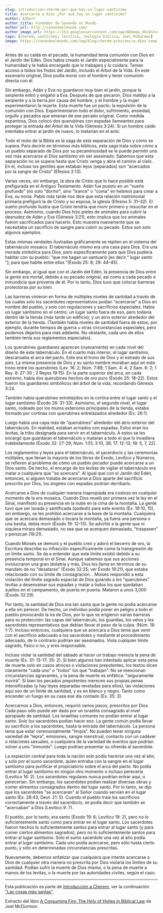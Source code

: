 ```yaml
---
slug: introduccion-cherem-por-que-hay-un-lugar-santisimo
title: Acercarse a Dios ¿Por qué hay un lugar santísimo?
author: Albert
author_title: Fundador de Sanando el Mundo
author_url: http://sanandoelmundo.com/
author_image_url: https://lh3.googleusercontent.com/ogw/ADGmqu_V6iQnJvuIOUFQJ8ebZQW6vvBd8lk0fipmF92Z
tags: [cherem, santisimo, levítico, teología biblica, Joel McDurmon]
image: https://sanandoelmundo.com/img/blog/cherem-prescencia-dios-templo.png
---
```




<Redirect to="/articles/introduccion-a-cherem" />

Antes de su caída en el pecado, la humanidad tenía comunión con Dios en el Jardín del Edén. Dios había creado el Jardín especialmente para la humanidad y le había encargado que lo trabajara y lo cuidara. Tenían acceso a todos los frutos del Jardín, incluido el Árbol de la Vida. En este escenario original, Dios podía morar con el hombre y tener comunión directa con él.

Sin embargo, Adán y Eva no guardaron muy bien el jardín, porque la serpiente entró y engañó a Eva. Después de que pecaron, Dios maldijo a la serpiente y a la tierra por causa del hombre, y el hombre y la mujer experimentaron la muerte. Esta muerte fue un pacto: la expulsión de la comunión con Dios. Experimentaron todo el dolor, sufrimiento, ansiedad, orgullo y pecados que emanan de ese pecado original. Como medida espantosa, Dios colocó dos querubines con espadas llameantes para proteger la entrada del Árbol de la Vida (Génesis 3:24). Si un hombre caído intentaba entrar al jardín de nuevo, lo matarían en el acto.

Todo el resto de la Biblia es la saga de esta separación de Dios y cómo se supera. Para decirlo en términos más bíblicos, esta saga trata sobre cómo a un pueblo separado de Dios por su pecaminosidad se le puede permitir una vez más acercarse al Dios santísimo sin ser asesinado. Sabemos que esta separación no se supera hasta que Cristo venga y abra el camino al cielo. En él, incluso los gentiles que estaban lejos (separados) son “acercados por la sangre de Cristo” (Efesios 2:13).

<!--truncate-->

Varias veces, sin embargo, la obra de Cristo que lo hace posible está prefigurada en el Antiguo Testamento. Adán fue puesto en un "sueño profundo" (no solo "dormir", sino "trance" o "coma" en hebreo) para crear a Eva, su novia. Pablo más tarde nos dice que esta relación matrimonial primaria prefiguró la de Cristo y su esposa, la iglesia (Efesios 5: 31–32). El sueño profundo ilustra que Cristo tendría que morir primero y resucitar en el proceso. Asimismo, cuando Dios hizo pieles de animales para cubrir la desnudez de Adán y Eva (Génesis 3:21), esto implica que los animales fueron sacrificados para hacerlo. Esto muestra nuevamente que se necesitaba un sacrificio de sangre para cubrir su pecado. Estos son solo algunos ejemplos.

Estas mismas verdades ilustradas gráficamente se repiten en el sistema del tabernáculo mosaico. El tabernáculo mismo era una casa para Dios. Era una morada simbólica para Dios, pero específicamente para que Dios pudiera habitar con su pueblo: “que me hagan un santuario [es decir,“ lugar santo ”]; para que habite entre ellos ”(Éxodo 25: 8; 29: 44–45).

Sin embargo, al igual que con el Jardín del Edén, la presencia de Dios entre la gente era mortal, debido a su pecado original, así como a cada pecado e inmundicia que provenía de él. Por lo tanto, Dios tuvo que colocar barreras protectoras por su bien.

Las barreras vinieron en forma de múltiples niveles de santidad a través de los cuales solo los sacerdotes representativos podían “acercarse” a Dios en nombre del pueblo, y solo con regulaciones y sacrificios especiales. Había un lugar santísimo en el centro; un lugar santo fuera de eso, pero todavía dentro de la tienda (más tarde un edificio); y un atrio exterior alrededor del exterior de la tienda. (También había niveles de santidad fuera de estos; por ejemplo, durante tiempos de guerra u otras circunstancias especiales, pero podemos dejarlos para más adelante. No obstante, cada uno de ellos también tenía sus reglamentos especiales).

Los querubines guardianes aparecen (nuevamente) en cada nivel del diseño de este tabernáculo. En el cuarto más interior, el lugar santísimo, descansaba el arca del pacto. Este era el trono de Dios y el estrado de sus pies. La misma presencia de Dios y su santo nombre moraban aquí en este trono entre los querubines (Lev. 16: 2; Núm. 7:89; 1 Sam. 4: 4; 2 Sam. 6: 2; 1 Rey. 8: 27-30 ; 2 Reyes 19:15). En la parte superior del arca, en cada extremo, había dos querubines hechos de oro puro (Éxodo 25: 18-22). Estos fueron los guardianes simbólicos del árbol de la vida, recordando Génesis 3:24.

También había querubines entretejidos en la cortina entre el lugar santo y el lugar santísimo (Éxodo 26: 31-33). Asimismo, el segundo nivel, el lugar santo, rodeado por los muros exteriores principales de la tienda, estaba formado por cortinas con querubines entrelazados alrededor (Ex. 26:1).

Luego había una capa más de “querubines” alrededor del atrio exterior del tabernáculo. En realidad, estaban armados con espadas. Estos eran los levitas, la tribu designada para servir en el tabernáculo. A estos se les encargó que guardaran el tabernáculo y mataran a todo el que lo invadiera indebidamente (Éxodo 32: 27-29; Núm. 1:51; 3:10, 38; 17: 12-13; 18: 5, 7, 22).

Los reglamentos y leyes para el tabernáculo, el sacerdocio y las ceremonias múltiples, que llenan la mayoría de los libros de Éxodo, Levítico y Números, se refieren al problema de cómo un pueblo pecador puede acercarse a un Dios santo. De hecho, el encargo de los levitas de vigilar el tabernáculo era matar a cualquiera que "se acercara". Al igual que con el Jardín del Edén, entonces, si alguien trataba de acercarse a Dios aparte del sacrificio prescrito por Dios, los ángeles con espadas podrían derribarlo.

Acercarse a Dios de cualquier manera inapropiada era costoso en cualquier momento de la era mosaica. Cuando Dios reveló por primera vez la ley en el Sinaí, manifestó su presencia en la nube en la cima de la montaña. La gente tuvo que ser lavada y santificada (qodesh) para este evento (Ex. 19:10, 15), sin embargo, se les prohibió acercarse a la base de la montaña. Cualquiera que se acercara demasiado o tocara la montaña, ya fuera una persona o una bestia, debía morir (Éxodo 19: 12-13). Se advirtió a la gente que ni siquiera mirara demasiado, no sea que se acerquen demasiado, “traspasen” y perezcan (19:21).

Cuando Moisés se demoró y el pueblo creó y adoró el becerro de oro, la Escritura describe su infracción específicamente como la transgresión de un límite santo.  Se da a entender que este límite existió debido a su presencia temporal en el Sinaí.  Aunque sabemos que sus acciones involucraron una gran idolatría y más, Dios los llama en términos de su mandato de no "desatarse" (Éxodo 32:25; ver Éxodo 19:21), que estaba relacionado con su límite de consagración.  .  Moisés respondió a esta violación del límite sagrado especial de Dios guiando a los "querubines" levitas a desenvainar sus espadas y matar a todos los que quedaban sueltos en el campamento, de puerta en puerta.  Mataron a unos 3,000 (Éxodo 32:29).

Por tanto, la santidad de Dios era tan santa que la gente no podía acercarse a ella sin perecer.  De hecho, un individuo podía poner en peligro a todo el pueblo provocando la ira de Dios, por lo que se erigieron varias barreras para su protección: las capas del tabernáculo, los guardias, los velos y los sacerdotes representativos que debían llevar el peso de la culpa.  (Núm. 18: 1-7).  Incluso entonces, cualquiera que se acercara a Dios tenía que venir con el sacrificio adecuado a los sacerdotes y mediante el procedimiento adecuado, de lo contrario podrían ser asesinados.  Viola cualquier límite sagrado, físico o no, y eres responsable.

Incluso violar la santidad del sábado al hacer un trabajo merecía la pena de muerte (Ex. 31: 13-17; 35: 2).  Si bien algunos han intentado aplicar esta pena de muerte solo en casos atroces o violaciones prepotentes, los textos dicen claramente "cada uno" o "todos" los que "trabajan".  No se mencionan circunstancias agravantes, y la pena de muerte es enfática: "seguramente morirá".  Si bien los pecados prepotentes merecen sus propias penas intensificadas (y hay leyes separadas reveladas para ellos), las violaciones aquí son de un límite de santidad, y es en blanco y negro.  Tanto como encender un fuego en su casa ese día contado (Ex. 35: 3).

Acercarnos a Dios, entonces, requirió varios pasos, prescritos por Dios.  Cada paso sólo puede ser dado por un israelita consagrado al nivel apropiado de santidad.  Los israelitas comunes no podían entrar al lugar santo.  Solo los sacerdotes podían hacer eso.  La gente común podía llevar su sacrificio a los sacerdotes, hasta la entrada del tabernáculo.  La persona tenía que estar ceremonialmente "limpia".  No pueden tener ninguna variedad de "lepra", emisiones, sangre menstrual, contacto con un cadáver o relaciones sexuales, o cualquiera de la variedad de eventos que podrían volver a uno "inmundo".  Luego podrían presentar su ofrenda al sacerdote.

La expiación central para toda la nación solo podía hacerse una vez al año, y solo por el sumo sacerdote, quien entraba con la sangre en el lugar santísimo para purificar el propiciatorio sobre el arca del pacto.  No podía entrar al lugar santísimo en ningún otro momento o incluso perecería (Levítico 16: 2).  Los sacerdotes regulares nunca podrían entrar aquí, o perecerían.  Sin embargo, los sacerdotes podían realizar diversas obras y comer alimentos consagrados dentro del lugar santo.  Por lo tanto, se dijo que los sacerdotes "se acercaran" al Señor cuando servían en el lugar santo (Ex. 28:43; Deut. 21: 5).  Cuando el pueblo traía los sacrificios correctamente a través del sacerdocio, se podía decir que también se “acercaban” a Dios (Levítico 9: 7).

El pueblo, por lo tanto, era santo (Éxodo 19: 6; Levítico 19: 2), pero no lo suficientemente santo como para entrar en el lugar santo.  Los sacerdotes fueron hechos lo suficientemente santos para entrar al lugar santo (y para comer ciertos alimentos sagrados), pero no lo suficientemente santos para entrar al lugar santísimo.  Solo el sumo sacerdote una vez al año podía entrar al lugar santísimo.  Cada uno podía acercarse, pero sólo hasta cierto punto, y sólo en determinadas circunstancias prescritas.

Nuevamente, debemos enfatizar que cualquiera que intente acercarse a Dios de cualquier otra manera no prescrita por Dios violaría los límites de su santidad.  Podían sufrir la muerte de Dios mismo, o la pena de muerte a manos de los levitas, o la muerte por las autoridades civiles, según el caso.

------

Esta publicación es parte de [Introducción a Cherem](/blog/introduccion-cherem), ver la continuación ["Las cosas más santas"](/blog/introduccion-cherem-las-cosas-mas-santas).

<div className="alert alert--secondary" role="info">
  Extracto del libro <a href="https://www.amazon.com/Consuming-Fire-Holy-Holies-Biblical/dp/1078311242">A Consuming Fire: The Holy of Holies in Biblical Law</a> de Joel McDurmon.
</div>
